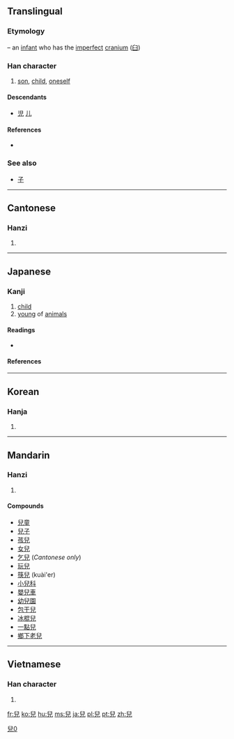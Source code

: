 {{also|児|儿}}

==Translingual==
{{ja-forms|[[児]]|[[儿]]|兒}}

===Etymology===
{{liushu|p}} – an [[infant]] who has the [[imperfect]] [[cranium]] ([[臼]])

===Han character===
{{Han char|rn=10|rad=儿|as=06|sn=8|four=7721<sub>7</sub>|canj=竹X竹山 (HXHU)|ids=⿱[[臼]][[儿]]}}

# [[son]], [[child]], [[oneself]]

====Descendants====
* [[児]] [[儿]]

====References====
* {{Han ref|kx=0125.030|dkj=01365|dj=0265.060|hdz=10272.050|uh=5152|ud=20818|bh=A8E0|bd=43232}}

===See also===
*[[子]]

----

==Cantonese==

===Hanzi===
{{yue-hanzi|jyut=[[ji4]], [[ngai4]]|y=yi4|sim=儿}}

# {{defn|Cantonese|sort=儿06}}

----

==Japanese==
{{ja-forms|[[児]]|[[儿]]|[[兒]]}}

===Kanji===
{{ja-kanji|grade=n|rs=儿06}}

# [[child]]
# [[young]] of [[animals]]

====Readings====
* {{ja-readings|kanon=[[じ]] (ji), [[げい]] (gei)|goon=[[に]] (ni), [[げ]] (ge)|kun=[[こ]] (ko)|nanori=[[ちご]]}}

====References====
{{ja-kref
|jis= 513B
|ku= 4927
|shift= 995A
|euc= D1BB
|freq= ''[[kyūjitai]]''
|nelson= 3850
|newnelson= 357
|halpern= 2625
|kld= ''not listed''
|heisig= ''not listed''
|tuttle= 4c3.3
}}

[[Category:CJKV characters simplified differently in Japan and China|兒0]]

----

==Korean==

===Hanja===
{{ko-hanja|hangeul=아|rv=a|mr=a}}

# {{defn|Korean|sort=儿06}}

----

==Mandarin==

===Hanzi===
{{cmn-hanzi|sim=儿|pin=[[ér]] ([[er2]]), [[er]] ([[er5]])|wg=erh<sup>2</sup>, erh<sup>5</sup>}}

# {{defn|Mandarin|sort=儿06}}

====Compounds====
* [[兒童]]
* [[兒子]]
* [[孩兒]]
* [[女兒]]
* [[乞兒]] (''Cantonese only'')
* [[玩兒]]
* [[筷兒]] (kuài'er)
* [[小兒科]]
* [[嬰兒車]]
* [[幼兒園]]
* [[包干兒]]
* [[冰棍兒]]
* [[一點兒]]
* [[鄉下老兒]]

----

==Vietnamese==

===Han character===
{{vi-hantu|[[nhi]], [[nghê]], [[nhẻ]]|rs=儿06}}

# {{defn|Vietnamese|sort=儿06}}

[[fr:兒]]
[[ko:兒]]
[[hu:兒]]
[[ms:兒]]
[[ja:兒]]
[[pl:兒]]
[[pt:兒]]
[[zh:兒]]